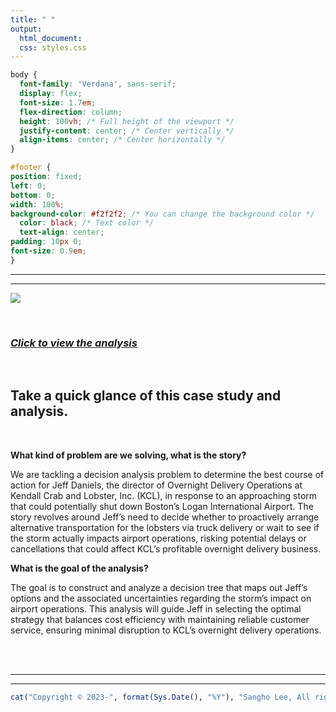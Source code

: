 ```yaml
---
title: " "
output:
  html_document:
  css: styles.css
---
```


```css
body {
  font-family: 'Verdana', sans-serif;
  display: flex;
  font-size: 1.7em;
  flex-direction: column;
  height: 100vh; /* Full height of the viewport */
  justify-content: center; /* Center vertically */
  align-items: center; /* Center horizontally */
}

#footer {
position: fixed;
left: 0;
bottom: 0;
width: 100%;
background-color: #f2f2f2; /* You can change the background color */
  color: black; /* Text color */
  text-align: center;
padding: 10px 0;
font-size: 0.9em;
}


```

------------------------------------------------------------------------

------------------------------------------------------------------------

![](Photo/kendall_crab_lobster.jpg)

<br>

### [*Click to view the analysis*](https://business-analytics-slee.shinyapps.io/Data_Models_Decisions_Chapter_1_kendall_crab_lobster/)

<br>

## **Take a quick glance of this case study and analysis.**

<br>

**What kind of problem are we solving, what is the story?** <br>

We are tackling a decision analysis problem to determine the best course of action for Jeff Daniels, the director of Overnight Delivery Operations at Kendall Crab and Lobster, Inc. (KCL), in response to an approaching storm that could potentially shut down Boston’s Logan International Airport. The story revolves around Jeff’s need to decide whether to proactively arrange alternative transportation for the lobsters via truck delivery or wait to see if the storm actually impacts airport operations, risking potential delays or cancellations that could affect KCL’s profitable overnight delivery business. <br>

**What is the goal of the analysis?** <br>

The goal is to construct and analyze a decision tree that maps out Jeff’s options and the associated uncertainties regarding the storm's impact on airport operations. This analysis will guide Jeff in selecting the optimal strategy that balances cost efficiency with maintaining reliable customer service, ensuring minimal disruption to KCL’s overnight delivery operations.<br><br>

<br>

------------------------------------------------------------------------

------------------------------------------------------------------------

::: {#footer}
```r
cat("Copyright © 2023-", format(Sys.Date(), "%Y"), "Sangho Lee, All rights reserved.")
```
:::
